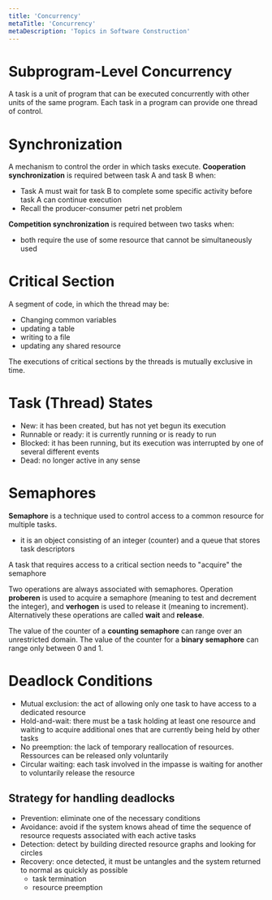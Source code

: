 ```yaml
---
title: 'Concurrency'
metaTitle: 'Concurrency'
metaDescription: 'Topics in Software Construction'
---
```


<link
  rel="stylesheet"
  href="https://cdn.jsdelivr.net/npm/katex@0.11.0/dist/katex.min.css"
  integrity="sha384-BdGj8xC2eZkQaxoQ8nSLefg4AV4/AwB3Fj+8SUSo7pnKP6Eoy18liIKTPn9oBYNG"
  crossOrigin="anonymous"
/>

# Subprogram-Level Concurrency

A task is a unit of program that can be executed concurrently with other units of the same program. Each task in a program can provide one thread of control.

# Synchronization

A mechanism to control the order in which tasks execute. **Cooperation synchronization** is required between task A and task B when:

- Task A must wait for task B to complete some specific activity before task A can continue execution
- Recall the producer-consumer petri net problem

**Competition synchronization** is required between two tasks when:

- both require the use of some resource that cannot be simultaneously used

# Critical Section

A segment of code, in which the thread may be:

- Changing common variables
- updating a table
- writing to a file
- updating any shared resource

The executions of critical sections by the threads is mutually exclusive in time.

# Task (Thread) States

- New: it has been created, but has not yet begun its execution
- Runnable or ready: it is currently running or is ready to run
- Blocked: it has been running, but its execution was interrupted by one of several different events
- Dead: no longer active in any sense

# Semaphores

**Semaphore** is a technique used to control access to a common resource for multiple tasks.

- it is an object consisting of an integer (counter) and a queue that stores task descriptors

A task that requires access to a critical section needs to "acquire" the semaphore

Two operations are always associated with semaphores. Operation **proberen** is used to acquire a semaphore (meaning to test and decrement the integer), and **verhogen** is used to release it (meaning to increment). Alternatively these operations are called **wait** and **release**.

The value of the counter of a **counting semaphore** can range over an unrestricted domain. The value of the counter for a **binary semaphore** can range only between 0 and 1.

# Deadlock Conditions

- Mutual exclusion: the act of allowing only one task to have access to a dedicated resource
- Hold-and-wait: there must be a task holding at least one resource and waiting to acquire additional ones that are currently being held by other tasks
- No preemption: the lack of temporary reallocation of resources. Ressources can be released only voluntarily
- Circular waiting: each task involved in the impasse is waiting for another to voluntarily release the resource

## Strategy for handling deadlocks

- Prevention: eliminate one of the necessary conditions
- Avoidance: avoid if the system knows ahead of time the sequence of resource requests associated with each active tasks
- Detection: detect by building directed resource graphs and looking for circles
- Recovery: once detected, it must be untangles and the system returned to normal as quickly as possible
  - task termination
  - resource preemption
